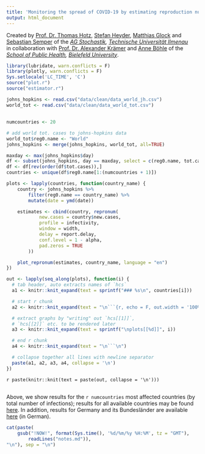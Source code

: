 ```yaml
---
title: 'Monitoring the spread of COVID-19 by estimating reproduction numbers over time'
output: html_document
---
```


Created by
[Prof. Dr. Thomas Hotz](https://www.tu-ilmenau.de/stochastik/team/thomas-hotz/),
[Stefan Heyder](https://www.tu-ilmenau.de/stochastik/team/stefan-heyder/),
[Matthias Glock](https://www.tu-ilmenau.de/stochastik/team/matthias-glock/)
and [Sebastian Semper](https://www.tu-ilmenau.de/stochastik/team/sebastian-semper/)
of the
*[AG Stochastik](https://www.tu-ilmenau.de/stochastik/), [Technische Universität Ilmenau](https://www.tu-ilmenau.de/)*
<br/>
in collaboration with
[Prof. Dr. Alexander Krämer](https://ekvv.uni-bielefeld.de/pers_publ/publ/PersonDetail.jsp?personId=21463&lang=de)
and
[Anne Böhle](anne.boehle@uni-bielefeld.de)
of the
*[School of Public Health](https://www.uni-bielefeld.de/gesundhw/index.html), [Bielefeld University](https://www.uni-bielefeld.de/)*.


```r
library(lubridate, warn.conflicts = F)
library(plotly, warn.conflicts = F)
Sys.setlocale('LC_TIME', 'C')
source("plot.r")
source("estimator.r")

```

```r
johns_hopkins <- read.csv("data/clean/data_world_jh.csv")
world_tot <- read.csv("data/clean/data_world_tot.csv")
```

## {.tabset .tabset-fade}

<!--
See https://github.com/rstudio/flexdashboard/issues/80#issuecomment-247139450
on generating tabs in rmarkdown automatically
-->
```r
numcountries <- 20

# add world tot. cases to johns-hopkins data
world_tot$reg0.name <- "World"
johns_hopkins <- merge(johns_hopkins, world_tot, all=TRUE)

maxday <- max(johns_hopkins$day)
df <- subset(johns_hopkins, day == maxday, select = c(reg0.name, tot.cases))
df <- df[rev(order(df$tot.cases)),]
countries <- unique(df$reg0.name[1:(numcountries + 1)])

plots <- lapply(countries, function(country_name) {
    country <- johns_hopkins %>%
        filter(reg0.name == country_name) %>%
        mutate(date = ymd(date))

    estimates <- cbind(country, repronum(
            new.cases = country$new.cases,
            profile = infectivity,
            window = width,
            delay = report.delay,
            conf.level = 1 - alpha,
            pad.zeros = TRUE
        ))

    plot_repronum(estimates, country_name, language = "en")
})

out <- lapply(seq_along(plots), function(i) {
  # tab header, auto extracts names of `hcs`
  a1 <- knitr::knit_expand(text = sprintf("### %s\n", countries[i]))

  # start r chunk
  a2 <- knitr::knit_expand(text = "\n```{r, echo = F, out.width = '100%'}")

  # extract graphs by "writing" out `hcs[[1]]`,
  # `hcs[[2]]` etc. to be rendered later
  a3 <- knitr::knit_expand(text = sprintf("\nplots[[%d]]", i))

  # end r chunk
  a4 <- knitr::knit_expand(text = "\n```\n")

  # collapse together all lines with newline separator
  paste(a1, a2, a3, a4, collapse = '\n')
})

```

`r paste(knitr::knit(text = paste(out, collapse = '\n')))`

##

Above, we show results for the `r numcountries` most affected countries  (by total number of infections); results for all available countries may be found [here](all.html). In addition, results for Germany and its Bundesländer are available [here](RKI.html) (in German).

```r
cat(paste(
    gsub("!NOW!", format(Sys.time(), '%d/%m/%y %H:%M', tz = "GMT"),
        readLines("notes.md")),
"\n"), sep = "\n")
```
